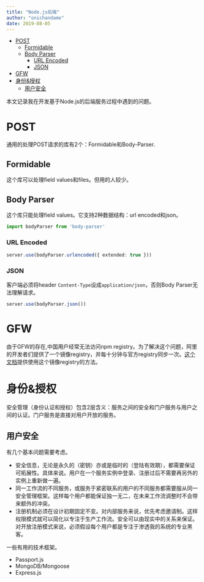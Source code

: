 ```yaml
---
title: "Node.js后端"
author: "onichandame"
date: 2019-08-05
---
```


<!-- vim-markdown-toc GFM -->

* [POST](#post)
  * [Formidable](#formidable)
  * [Body Parser](#body-parser)
    * [URL Encoded](#url-encoded)
    * [JSON](#json)
* [GFW](#gfw)
* [身份&授权](#身份授权)
  * [用户安全](#用户安全)

<!-- vim-markdown-toc -->

本文记录我在开发基于Node.js的后端服务过程中遇到的问题。

# POST

通用的处理POST请求的库有2个：Formidable和Body-Parser.

## Formidable

这个库可以处理field values和files。但用的人较少。

## Body Parser

这个库只能处理field values。它支持2种数据结构：url encoded和json。

```typescript
import bodyParser from 'body-parser'
```

### URL Encoded

```typescript
server.use(bodyParser.urlencoded({ extended: true }))
```

### JSON

客户端必须将header `Content-Type`设成`application/json`，否则Body Parser无法理解请求。

```typescript
server.use(bodyParser.json())
```

# GFW

由于GFW的存在,中国用户经常无法访问npm registry。为了解决这个问题，阿里的开发者们提供了一个镜像registry，并每十分钟与官方registry同步一次。[这个文档](https://developer.aliyun.com/mirror/NPM?from=tnpm)提供使用这个镜像registry的方法。

# 身份&授权

安全管理（身份认证和授权）包含2层含义：服务之间的安全和门户服务与用户之间的认证。门户服务是直接对用户开放的服务。

## 用户安全

有几个基本问题需要考虑。

* 安全信息，无论是永久的（密钥）亦或是临时的（登陆有效期），都需要保证可拓展性。具体来说。用户在一个服务实例中登录、注册过后不需要再另外的实例上重新做一遍。
* 同一工作流的不同服务，或服务于紧密联系的用户的不同服务都需要服从同一安全管理框架。这样每个用户都能保证独一无二，在未来工作流调整时不会带来额外的冲突。
* 注册机制必须在设计初期固定不变。对内部服务来说，优先考虑邀请制。这样权限模式就可以简化以专注于生产工作流。安全可以由现实中的关系来保证。对开放注册模式来说，必须假设每个用户都是专注于渗透我的系统的专业黑客。

一些有用的技术框架。

* Passport.js
* MongoDB/Mongoose
* Express.js
